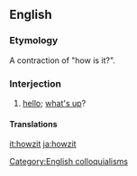 ==English==

===Etymology===
A contraction of "how is it?".

===Interjection===
{{en-interj}}

# {{slang|South Africa}} [[hello]]; [[what's up]]?

====Translations====
{{trans-see|what's up}}

[[it:howzit]]
[[ja:howzit]]

[[Category:English colloquialisms]]
